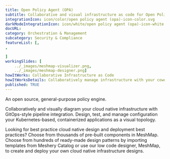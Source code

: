 ---title: Open Policy Agent (OPA)  subtitle: Collaborative and visual infrastructure as code for Open Policy Agent (OPA)integrationIcon: icon/color/open policy agent (opa)-icon-color.svgdarkModeIntegrationIcon: icon/white/open policy agent (opa)-icon-white.svgdocURL: category: Orchestration & Managementsubcategory: Security & CompliancefeatureList: [,,]workingSlides: [    ../_images/meshmap-visualizer.png,    ../_images/meshmap-designer.png]howItWorks: Collaborative Infrastructure as CodehowItWorksDetails: Collaboratively manage infrastructure with your coworkers synchronously sharing the same designs.published: TRUE---<p>    An open source, general-purpose policy engine.</p><p>    Collaboratively and visually diagram your cloud native infrastructure with GitOps-style pipeline integration. Design, test, and manage configuration your Kubernetes-based, containerized applications as a visual topology.</p><p>    Looking for best practice cloud native design and deployment best practices? Choose from thousands of pre-built components in MeshMap. Choose from hundreds of ready-made design patterns by importing templates from Meshery Catalog or use our low code designer, MeshMap, to create and deploy your own cloud native infrastructure designs.</p>